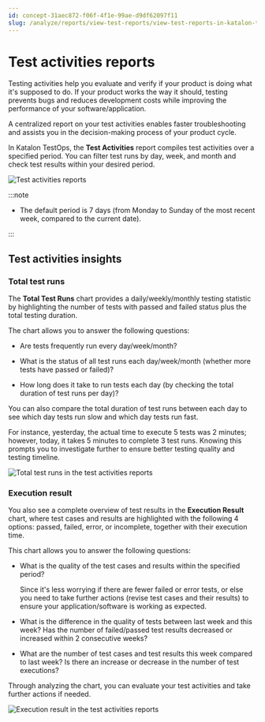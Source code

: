 ```yaml
---
id: concept-31aec872-f06f-4f1e-99ae-d9df62097f11
slug: /analyze/reports/view-test-reports/view-test-reports-in-katalon-testops/view-testops-dashboard/test-activities-reports
---
```


# Test activities reports

Testing activities help you evaluate and verify if your product is doing what it's supposed to do. If your product works the way it should, testing prevents bugs and reduces development costs while improving the performance of your software/application.

A centralized report on your test activities enables faster troubleshooting and assists you in the decision-making process of your product cycle.

In Katalon TestOps, the **Test Activities** report compiles test activities over a specified period. You can filter test runs by day, week, and month and check test results within your desired period.

<img src="/doc_images/Documents/Analyze/Reports/View_Test_Reports/View_reports_in_TestOps/View-TestOps-Dashboard/test-activities-reports/Image/KT-JULY22-Dashboard-test-activities.png" alt="Test activities reports" />


:::note

-   The default period is 7 days \(from Monday to Sunday of the most recent week, compared to the current date\).


:::

## Test activities insights

### Total test runs

The **Total Test Runs** chart provides a daily/weekly/monthly testing statistic by highlighting the number of tests with passed and failed status plus the total testing duration.

The chart allows you to answer the following questions:

-   Are tests frequently run every day/week/month?

-   What is the status of all test runs each day/week/month \(whether more tests have passed or failed\)?

-   How long does it take to run tests each day \(by checking the total duration of test runs per day\)?


You can also compare the total duration of test runs between each day to see which day tests run slow and which day tests run fast.

For instance, yesterday, the actual time to execute 5 tests was 2 minutes; however, today, it takes 5 minutes to complete 3 test runs. Knowing this prompts you to investigate further to ensure better testing quality and testing timeline.

<img src="/doc_images/Documents/Analyze/Reports/View_Test_Reports/View_reports_in_TestOps/View-TestOps-Dashboard/test-activities-reports/Image/KT-JULY22-dashboard-test-activities-total-test-run.png" alt="Total test runs in the test activities reports" />

### Execution result

You also see a complete overview of test results in the **Execution Result** chart, where test cases and results are highlighted with the following 4 options: passed, failed, error, or incomplete, together with their execution time.

This chart allows you to answer the following questions:

-   What is the quality of the test cases and results within the specified period?

    Since it's less worrying if there are fewer failed or error tests, or else you need to take further actions \(revise test cases and their results\) to ensure your application/software is working as expected.

-   What is the difference in the quality of tests between last week and this week? Has the number of failed/passed test results decreased or increased within 2 consecutive weeks?

-   What are the number of test cases and test results this week compared to last week? Is there an increase or decrease in the number of test executions?


Through analyzing the chart, you can evaluate your test activities and take further actions if needed.

<img src="/doc_images/Documents/Analyze/Reports/View_Test_Reports/View_reports_in_TestOps/View-TestOps-Dashboard/test-activities-reports/Image/KT-JULY22-Dashboard-test-activities-execution-result.png" width={600} alt="Execution result in the test activities reports" />